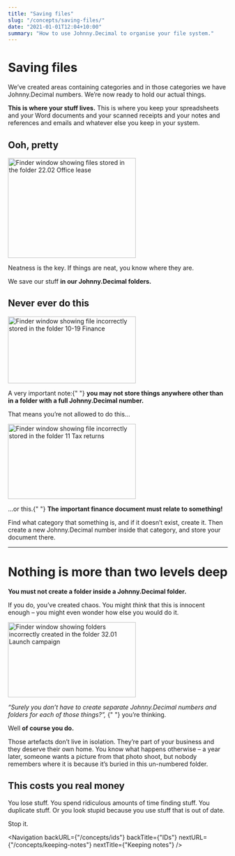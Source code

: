 ```yaml
---
title: "Saving files"
slug: "/concepts/saving-files/"
date: "2021-01-01T12:04+10:00"
summary: "How to use Johnny.Decimal to organise your file system."
---
```



# Saving files

We’ve created areas containing categories and in those categories we have Johnny.Decimal numbers. We’re now ready to hold our actual things.

**This is where your stuff lives.** This is where you keep your spreadsheets and your Word documents and your scanned receipts and your notes and references and emails and whatever else you keep in your system.

## Ooh, pretty

<div className="flex flex-col md:flex-row">
	<div className="flex-shrink-0 mb-4 pr-4">
		<Image
			src={Finder_sampleCompany_id2202Expanded}
			alt="Finder window showing files stored in the folder 22.02 Office lease"
			width="293"
			height="229"
		/>
	</div>
	<div>
		<p>Neatness is the key. If things are neat, you know where they are.</p>
		<p>
			We save our stuff <strong>in our Johnny.Decimal folders.</strong>
		</p>
	</div>
</div>

## Never ever do this

<div className="flex flex-col md:flex-row">
	<div className="flex-shrink-0 mb-4 pr-4">
		<Image
			src={Finder_sampleCompany_area1019IncorrectDocument}
			alt="Finder window showing file incorrectly stored in the folder 10-19 Finance"
			width="293"
			height="153"
		/>
	</div>
	<div>
		<p>
			A very important note:{" "}
			<strong>
				you may not store things anywhere other than in a folder with a full
				Johnny.Decimal number.
			</strong>
		</p>
		<p>That means you’re not allowed to do this...</p>
	</div>
</div>

<div className="flex flex-col md:flex-row">
	<div className="flex-shrink-0 mb-4 pr-4">
		<Image
			src={Finder_sampleCompany_category11IncorrectDocument}
			alt="Finder window showing file incorrectly stored in the folder 11 Tax returns"
			width="293"
			height="172"
		/>
	</div>
	<div>
		<p>
			...or this.{" "}
			<strong>The important finance document must relate to something!</strong>
		</p>
		<p>
			Find what category that something is, and if it doesn’t exist, create it.
			Then create a new Johnny.Decimal number inside that category, and store
			your document there.
		</p>
	</div>
</div>

---

# Nothing is more than two levels deep

**You must not create a folder inside a Johnny.Decimal folder.**

If you do, you’ve created chaos. You might _think_ that this is innocent enough – you might even wonder how else you would do it.

<div className="flex flex-col md:flex-row">
	<div className="flex-shrink-0 mb-4 pr-4">
		<Image
			src={Finder_sampleCompany_id3201IncorrectFolders}
			alt="Finder window showing folders incorrectly created in the folder 32.01 Launch campaign"
			width="293"
			height="172"
		/>
	</div>
	<div>
		<p>
			<em>
				“Surely you don’t have to create separate Johnny.Decimal numbers and
				folders for each of those things?”,
			</em>{" "}
			you’re thinking.
		</p>
		<p>
			Well <strong>of course you do.</strong>
		</p>
	</div>
</div>

Those artefacts don’t live in isolation. They’re part of your business and they deserve their own home. You know what happens otherwise – a year later, someone wants a picture from that photo shoot, but nobody remembers where it is because it’s buried in this un-numbered folder.

## This costs you real money

You lose stuff. You spend ridiculous amounts of time finding stuff. You duplicate stuff. Or you look stupid because you use stuff that is out of date.

Stop it.

<Navigation
	backURL={"/concepts/ids"}
	backTitle={"IDs"}
	nextURL={"/concepts/keeping-notes"}
	nextTitle={"Keeping notes"}
/>
